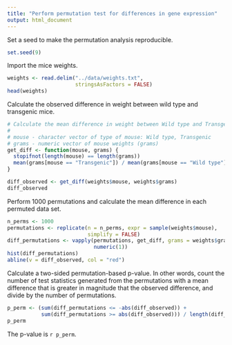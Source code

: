 ```yaml
---
title: "Perform permutation test for differences in gene expression"
output: html_document
---
```


Set a seed to make the permutation analysis reproducible.

```r
set.seed(9)
```

Import the mice weights.

```r
weights <- read.delim("../data/weights.txt",
                      stringsAsFactors = FALSE)
head(weights)
```

Calculate the observed difference in weight between wild type and transgenic
mice.

```r
# Calculate the mean difference in weight between Wild type and Transgenic mice.
#
# mouse - character vector of type of mouse: Wild type, Transgenic
# grams - numeric vector of mouse weights (grams)
get_diff <- function(mouse, grams) {
  stopifnot(length(mouse) == length(grams))
  mean(grams[mouse == "Transgenic"]) / mean(grams[mouse == "Wild type"])
}

diff_observed <- get_diff(weights$mouse, weights$grams)
diff_observed
```

Perform 1000 permutations and calculate the mean difference in each permuted
data set.

```r
n_perms <- 1000
permutations <- replicate(n = n_perms, expr = sample(weights$mouse),
                          simplify = FALSE)
diff_permutations <- vapply(permutations, get_diff, grams = weights$grams,
                            numeric(1))
hist(diff_permutations)
abline(v = diff_observed, col = "red")
```

Calculate a two-sided permutation-based p-value. In other words, count the
number of test statistics generated from the permutations with a mean difference
that is greater in magnitude that the observed difference, and divide by the
number of permutations.

```r
p_perm <- (sum(diff_permutations <= -abs(diff_observed)) +
           sum(diff_permutations >= abs(diff_observed))) / length(diff_permutations)
p_perm
```


The p-value is `r p_perm`.
